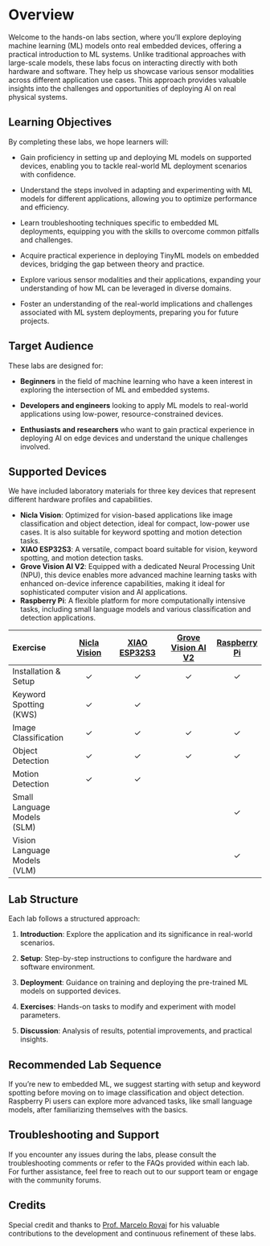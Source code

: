 # Overview {.unnumbered}

Welcome to the hands-on labs section, where you'll explore deploying machine learning (ML) models onto real embedded devices, offering a practical introduction to ML systems. Unlike traditional approaches with large-scale models, these labs focus on interacting directly with both hardware and software. They help us showcase various sensor modalities across different application use cases. This approach provides valuable insights into the challenges and opportunities of deploying AI on real physical systems.

## Learning Objectives

By completing these labs, we hope learners will:

:::{.callout-tip}

* Gain proficiency in setting up and deploying ML models on supported devices, enabling you to tackle real-world ML deployment scenarios with confidence.

* Understand the steps involved in adapting and experimenting with ML models for different applications, allowing you to optimize performance and efficiency.

* Learn troubleshooting techniques specific to embedded ML deployments, equipping you with the skills to overcome common pitfalls and challenges.

* Acquire practical experience in deploying TinyML models on embedded devices, bridging the gap between theory and practice.

* Explore various sensor modalities and their applications, expanding your understanding of how ML can be leveraged in diverse domains.

* Foster an understanding of the real-world implications and challenges associated with ML system deployments, preparing you for future projects.

:::

## Target Audience

These labs are designed for:

* **Beginners** in the field of machine learning who have a keen interest in exploring the intersection of ML and embedded systems.

* **Developers and engineers** looking to apply ML models to real-world applications using low-power, resource-constrained devices.

* **Enthusiasts and researchers** who want to gain practical experience in deploying AI on edge devices and understand the unique challenges involved.

## Supported Devices

We have included laboratory materials for three key devices that represent different hardware profiles and capabilities.

* **Nicla Vision**: Optimized for vision-based applications like image classification and object detection, ideal for compact, low-power use cases. It is also suitable for keyword spotting and motion detection tasks.
* **XIAO ESP32S3**: A versatile, compact board suitable for vision, keyword spotting, and motion detection tasks.
* **Grove Vision AI V2**: Equipped with a dedicated Neural Processing Unit (NPU), this device enables more advanced machine learning tasks with enhanced on-device inference capabilities, making it ideal for sophisticated computer vision and AI applications.
* **Raspberry Pi**: A flexible platform for more computationally intensive tasks, including small language models and various classification and detection applications.

| Exercise | [Nicla Vision](https://store.arduino.cc/products/nicla-vision) | [XIAO ESP32S3](https://wiki.seeedstudio.com/xiao_esp32s3_getting_started/) | [Grove Vision AI V2](https://www.seeedstudio.com/Grove-Vision-AI-V2-Kit-p-5852.html) | [Raspberry Pi](https://www.raspberrypi.com/) |
|:---------|:------------------------------------------------------------:|:--------------------------------------------------------------------:|:-----------------------------------------------------------------------:|:------------------------------------------:|
| Installation & Setup | ✓ | ✓ | ✓ | ✓ |
| Keyword Spotting (KWS) | ✓ | ✓ | | |
| Image Classification | ✓ | ✓ | ✓ | ✓ |
| Object Detection | ✓ | ✓ | ✓ | ✓ |
| Motion Detection | ✓ | ✓ | | |
| Small Language Models (SLM) | | | | ✓ |
| Vision Language Models (VLM) | | | | ✓ |

## Lab Structure

Each lab follows a structured approach:

1. **Introduction**: Explore the application and its significance in real-world scenarios.

2. **Setup**: Step-by-step instructions to configure the hardware and software environment.

3. **Deployment**: Guidance on training and deploying the pre-trained ML models on supported devices.

4. **Exercises**: Hands-on tasks to modify and experiment with model parameters.

5. **Discussion**: Analysis of results, potential improvements, and practical insights.

## Recommended Lab Sequence

If you're new to embedded ML, we suggest starting with setup and keyword spotting before moving on to image classification and object detection. Raspberry Pi users can explore more advanced tasks, like small language models, after familiarizing themselves with the basics.

## Troubleshooting and Support

If you encounter any issues during the labs, please consult the troubleshooting comments or refer to the FAQs provided within each lab. For further assistance, feel free to reach out to our support team or engage with the community forums.

## Credits

Special credit and thanks to [Prof. Marcelo Rovai](https://github.com/Mjrovai) for his valuable contributions to the development and continuous refinement of these labs.
